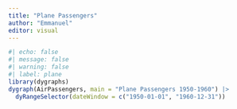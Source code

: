 ```yaml
---
title: "Plane Passengers"
author: "Emmanuel"
editor: visual
---
```


```r
#| echo: false
#| message: false
#| warning: false
#| label: plane
library(dygraphs)
dygraph(AirPassengers, main = "Plane Passengers 1950-1960") |>
  dyRangeSelector(dateWindow = c("1950-01-01", "1960-12-31"))
```
